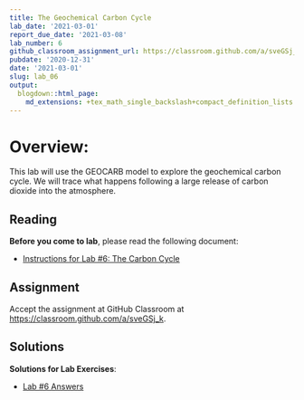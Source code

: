```yaml
---
title: The Geochemical Carbon Cycle
lab_date: '2021-03-01'
report_due_date: '2021-03-08'
lab_number: 6
github_classroom_assignment_url: https://classroom.github.com/a/sveGSj_k
pubdate: '2020-12-31'
date: '2021-03-01'
slug: lab_06
output:
  blogdown::html_page:
    md_extensions: +tex_math_single_backslash+compact_definition_lists
---
```

# Overview:

This lab will use the GEOCARB model to explore the geochemical carbon cycle. We will trace what happens following a large release of carbon dioxide into the atmosphere.

## Reading

**Before you come to lab**, please read the following document:

* [Instructions for Lab #6: The Carbon Cycle](/lab_docs/lab_06_instructions){target="_blank"}

## Assignment
Accept the assignment at GitHub Classroom at <https://classroom.github.com/a/sveGSj_k>.

## Solutions

**Solutions for Lab Exercises**:

* [Lab #6 Answers](/lab_solutions/lab_06_answers){target="_blank"}
